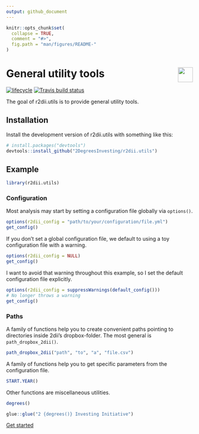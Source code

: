 ```yaml
---
output: github_document 
---
```

<!-- README.md is generated from README.Rmd. Please edit that file -->

```r
knitr::opts_chunk$set(
  collapse = TRUE,
  comment = "#>",
  fig.path = "man/figures/README-"
)
```

# <img src="https://i.imgur.com/3jITMq8.png" align="right" height=40 /> General utility tools

<!-- badges: start -->
[![lifecycle](https://img.shields.io/badge/lifecycle-experimental-orange.svg)](https://www.tidyverse.org/lifecycle/#experimental)
[![Travis build status](https://travis-ci.org/2DegreesInvesting/r2dii.utils.svg?branch=master)](https://travis-ci.org/2DegreesInvesting/r2dii.utils)
<!-- badges: end -->

The goal of r2dii.utils is to provide general utility tools.

## Installation

Install the development version of r2dii.utils with something like this:

```r
# install.packages("devtools")
devtools::install_github("2DegreesInvesting/r2dii.utils")
```

## Example

```r
library(r2dii.utils)
```

### Configuration

Most analysis may start by setting a configuration file globally via `options()`.

```r
options(r2dii_config = "path/to/your/configuration/file.yml")
get_config()
```

If you don't set a global configuration file, we default to using a toy configuration file with a warning.

```r
options(r2dii_config = NULL)
get_config()
```

I want to avoid that warning throughout this example, so I set the default configuration file explicitly.

```r
options(r2dii_config = suppressWarnings(default_config()))
# No longer throws a warning
get_config()
```

### Paths

A family of functions help you to create convenient paths pointing to directories inside 2dii's dropbox-folder. The most general is `path_dropbox_2dii()`.

```r
path_dropbox_2dii("path", "to", "a", "file.csv")
```

A family of functions help you to get specific parameters from the configuration file.

```r
START.YEAR()
```

Other functions are miscellaneous utilities.

```r
degrees()

glue::glue("2 {degrees()} Investing Initiative")
```

[Get started](https://2degreesinvesting.github.io/r2dii/#examples)

